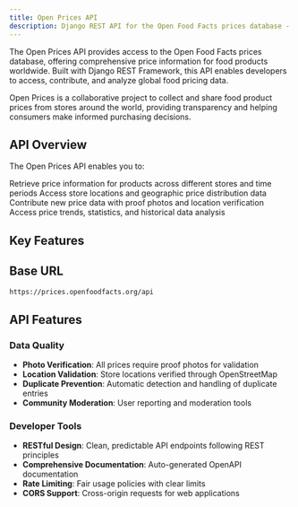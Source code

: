```yaml
---
title: Open Prices API
description: Django REST API for the Open Food Facts prices database - a comprehensive collection of food product prices from around the world.
---
```



The Open Prices API provides access to the Open Food Facts prices database, offering comprehensive price information for food products worldwide. Built with Django REST Framework, this API enables developers to access, contribute, and analyze global food pricing data.

<Callout type="info">
  Open Prices is a collaborative project to collect and share food product
  prices from stores around the world, providing transparency and helping
  consumers make informed purchasing decisions.
</Callout>

## API Overview

The Open Prices API enables you to:

<Steps>
  <Step title="Price Data Access">
    Retrieve price information for products across different stores and time
    periods
  </Step>
  <Step title="Location Integration">
    Access store locations and geographic price distribution data
  </Step>
  <Step title="Price Submission">
    Contribute new price data with proof photos and location verification
  </Step>
  <Step title="Analytics">
    Access price trends, statistics, and historical data analysis
  </Step>
</Steps>

## Key Features

<Cards>
  <Card
    title="Price Management"
    description="Create, update, and retrieve price information with proof photos and validation"
    href="/docs/Open-prices/prices/prices_create"
  />
  <Card
    title="Location Data"
    description="Access store locations verified through OpenStreetMap integration"
    href="/docs/Open-prices/locations/locations_create"
  />
  <Card
    title="Product Integration"
    description="Link prices to Open Food Facts products using barcodes and identifiers"
    href="/docs/Open-prices/products/products_code_retrieve"
  />
  <Card
    title="Product Catalog"
    description="Browse and search products with associated price data"
    href="/docs/Open-prices/products/products_list"
  />
  <Card
    title="Receipt Processing"
    description="Upload and process receipts to extract price information"
    href="/docs/Open-prices/proofs/proof_destroy"
  />
  <Card
    title="User Management"
    description="Handle user accounts and authentication for contributors"
    href="/docs/Open-prices/users/users_list"
  />
  <Card
    title="Statistics"
    description="Access aggregated statistics and analytics about price data"
    href="/docs/Open-prices/stats/stats_retrieve"
  />
</Cards>

## Base URL

```sh
https://prices.openfoodfacts.org/api
```

## API Features

### Data Quality

- **Photo Verification**: All prices require proof photos for validation
- **Location Validation**: Store locations verified through OpenStreetMap
- **Duplicate Prevention**: Automatic detection and handling of duplicate entries
- **Community Moderation**: User reporting and moderation tools

### Developer Tools

- **RESTful Design**: Clean, predictable API endpoints following REST principles
- **Comprehensive Documentation**: Auto-generated OpenAPI documentation
- **Rate Limiting**: Fair usage policies with clear limits
- **CORS Support**: Cross-origin requests for web applications
